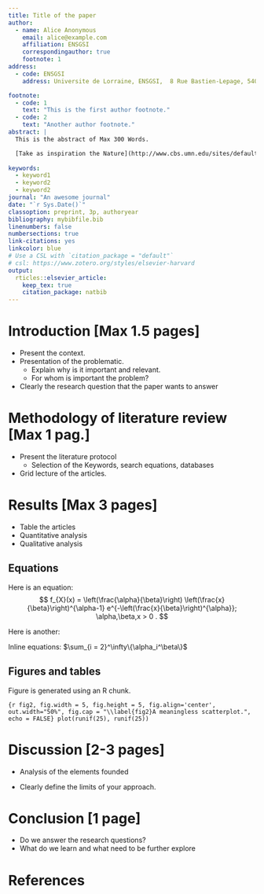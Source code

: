 ```yaml
---
title: Title of the paper
author:
  - name: Alice Anonymous
    email: alice@example.com
    affiliation: ENSGSI
    correspondingauthor: true
    footnote: 1
address:
  - code: ENSGSI
    address: Universite de Lorraine, ENSGSI,  8 Rue Bastien-Lepage, 54000 Nancy,  France

footnote:
  - code: 1
    text: "This is the first author footnote."
  - code: 2
    text: "Another author footnote."
abstract: |
  This is the abstract of Max 300 Words.

  [Take as inspiration the Nature](http://www.cbs.umn.edu/sites/default/files/public/downloads/Annotated_Nature_abstract.pdf)
  
keywords: 
  - keyword1
  - keyword2
  - keyword2
journal: "An awesome journal"
date: "`r Sys.Date()`"
classoption: preprint, 3p, authoryear
bibliography: mybibfile.bib
linenumbers: false
numbersections: true
link-citations: yes
linkcolor: blue
# Use a CSL with `citation_package = "default"`
# csl: https://www.zotero.org/styles/elsevier-harvard
output: 
  rticles::elsevier_article:
    keep_tex: true
    citation_package: natbib
---
```



# Introduction [Max 1.5 pages]

- Present the context.
- Presentation of the problematic.
   - Explain why is it important and relevant.
   - For whom is important the problem?
- Clearly the research question that the paper wants to answer

# Methodology of literature review [Max 1 pag.]

- Present the literature protocol 
   - Selection of the Keywords, search equations, databases
- Grid lecture of the articles. 

# Results [Max 3 pages]

- Table the articles 
- Quantitative analysis
- Qualitative analysis 

## Equations

Here is an equation:
$$ 
  f_{X}(x) = \left(\frac{\alpha}{\beta}\right)
  \left(\frac{x}{\beta}\right)^{\alpha-1}
  e^{-\left(\frac{x}{\beta}\right)^{\alpha}}; 
  \alpha,\beta,x > 0 .
$$

Here is another:
\begin{align}
  a^2+b^2=c^2.
\end{align}

Inline equations: $\sum_{i = 2}^\infty\{\alpha_i^\beta\}$

## Figures and tables

Figure \ref{fig2} is generated using an R chunk.

```{r fig2, fig.width = 5, fig.height = 5, fig.align='center', out.width="50%", fig.cap = "\\label{fig2}A meaningless scatterplot.", echo = FALSE}
plot(runif(25), runif(25))
```


# Discussion [2-3 pages]

- Analysis of the elements founded

- Clearly define the limits of your approach. 

# Conclusion [1 page]
- Do we answer the research questions?
- What do we learn and what need to be further explore


# References {-}

